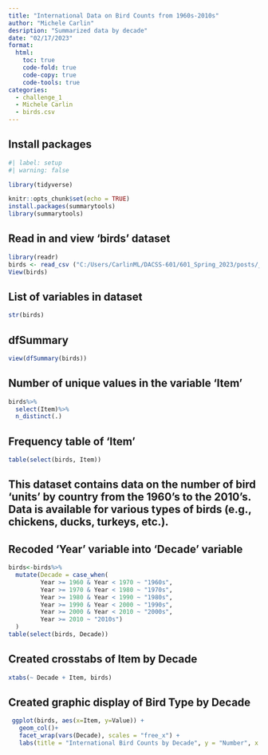 ```yaml
---
title: "International Data on Bird Counts from 1960s-2010s"
author: "Michele Carlin"
desription: "Summarized data by decade"
date: "02/17/2023"
format:
  html:
    toc: true
    code-fold: true
    code-copy: true
    code-tools: true
categories:
  - challenge_1
  - Michele Carlin
  - birds.csv
---
```

## Install packages
```r
#| label: setup
#| warning: false

library(tidyverse)

knitr::opts_chunk$set(echo = TRUE)
install.packages(summarytools)
library(summarytools)
```
## Read in and view 'birds' dataset
```r
library(readr)
birds <- read_csv ("C:/Users/CarlinML/DACSS-601/601_Spring_2023/posts/_data/birds.csv")
View(birds)
```
## List of variables in dataset
```r
str(birds)
```
## dfSummary
```r
view(dfSummary(birds))
```
## Number of unique values in the variable 'Item'
```r
birds%>%
  select(Item)%>%
  n_distinct(.)
```
## Frequency table of 'Item'
```r
table(select(birds, Item))
```
## This dataset contains data on the number of bird 'units' by country from the 1960's to the 2010's. Data is available for various types of birds (e.g., chickens, ducks, turkeys, etc.).

## Recoded 'Year' variable into 'Decade' variable
```r
birds<-birds%>%
  mutate(Decade = case_when(
         Year >= 1960 & Year < 1970 ~ "1960s",
         Year >= 1970 & Year < 1980 ~ "1970s",
         Year >= 1980 & Year < 1990 ~ "1980s",
         Year >= 1990 & Year < 2000 ~ "1990s",
         Year >= 2000 & Year < 2010 ~ "2000s",
         Year >= 2010 ~ "2010s")
  )
table(select(birds, Decade))
```
## Created crosstabs of Item by Decade
```r
xtabs(~ Decade + Item, birds)
```

## Created graphic display of Bird Type by Decade
```r
 ggplot(birds, aes(x=Item, y=Value)) + 
   geom_col()+
   facet_wrap(vars(Decade), scales = "free_x") +
   labs(title = "International Bird Counts by Decade", y = "Number", x = "Type of Bird")
```